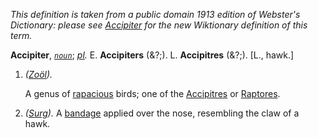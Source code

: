 ''This definition is taken from a public domain 1913 edition of Webster's Dictionary: please see [[Accipiter]] for the new Wiktionary definition of this term.''

'''Accipiter''', ''<code>[[noun (part of speech)|noun]]</code>''; ''[[pl (source)|pl]].'' E. '''Accipiters''' (&?;). L. '''Accipitres''' (&?;). [L., hawk.]

<ol>
<li>''([[Zo&ouml;l (subject)|Zo&ouml;l]]).''

A genus of [[rapacious]] birds; one of the [[Accipitres]] or [[Raptores]].

<li> ''([[Surg (subject)|Surg]]).'' A [[bandage]] applied over the nose, resembling the claw of a hawk.
</ol>